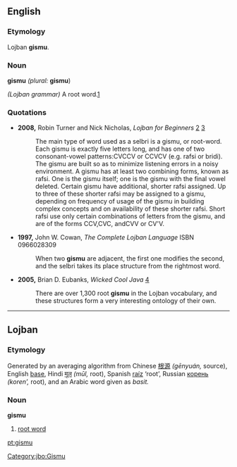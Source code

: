 ==English==

===Etymology===
Lojban '''gismu'''.

===Noun===
'''gismu''' ''(plural:'' '''gismu''')

''(Lojban grammar)'' A root word.[http://www.lojban.org/tiki/tiki-index.php?page=gismu+Brochure&bl]

===Quotations===
* '''2008,''' Robin Turner and Nick Nicholas, ''Lojban for Beginners'' [http://www.tlg.uci.edu/~opoudjis/lojbanbrochure/lessons/less2.html] [http://www.lojban.org/tiki/tiki-index.php?page=Lojban%20Tutorial:%20Lesson%202]
*: The main type of word used as a selbri is a gismu, or root-word.
*: Each gismu is exactly five letters long, and has one of two consonant-vowel patterns:CVCCV or CCVCV (e.g. rafsi or bridi). The gismu are built so as to minimize listening errors in a noisy environment. A gismu has at least two combining forms, known as rafsi. One is the gismu itself; one is the gismu with the final vowel deleted. Certain gismu have additional, shorter rafsi assigned. Up to three of these shorter rafsi may be assigned to a gismu, depending on frequency of usage of the gismu in building complex concepts and on availability of these shorter rafsi. Short rafsi use only certain combinations of letters from the gismu, and are of the forms CCV,CVC, andCVV or CV'V. 
* '''1997,''' John W. Cowan, ''The Complete Lojban Language'' ISBN 0966028309
*: When two '''gismu''' are adjacent, the first one modifies the second, and the selbri takes its place structure from the rightmost word.
* '''2005,''' Brian D. Eubanks, ''Wicked Cool Java'' [http://books.google.com/books?vid=ISBN1593270615&id=diqHjRjMhW0C&pg=PA91&lpg=PA91&dq=gismu&sig=595_-1oi-rueN1aFqJhXGlYn9Fc]
*: There are over 1,300 root '''gismu''' in the Lojban vocabulary, and these structures form a very interesting ontology of their own.

----

==Lojban==

===Etymology===
Generated by an averaging algorithm from
Chinese   [[根源]] ''(gēnyuán,'' source),
English   [[base]],
Hindi   [[मूल]] ''(mūl,'' root),
Spanish   [[raíz]] ‘root’,
Russian   [[корень]] ''(koren’,'' root),
and an Arabic word given as ''basit.'' <!-- original orthography? meaning? -->

===Noun===
'''gismu'''

# [[root word]]

[[Category:jbo:Gismu]]

[[pt:gismu]]